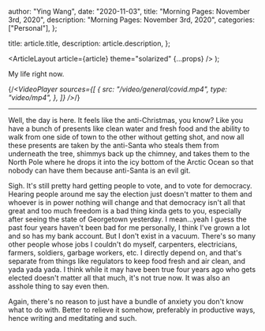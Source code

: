 
  author: "Ying Wang",
  date: "2020-11-03",
  title: "Morning Pages: November 3rd, 2020",
  description: "Morning Pages: November 3rd, 2020",
  categories: ["Personal"],
};

  title: article.title,
  description: article.description,
};

  <ArticleLayout article={article} theme="solarized" {...props} />
);

My life right now.

{/*<VideoPlayer
  sources={[
    {
      src: "/video/general/covid.mp4",
      type: "video/mp4",
    },
  ]}
/>*/}

---

Well, the day is here. It feels like the anti-Christmas, you know? Like you have
a bunch of presents like clean water and fresh food and the ability to walk from
one side of town to the other without getting shot, and now all these presents
are taken by the anti-Santa who steals them from underneath the tree, shimmys
back up the chimney, and takes them to the North Pole where he drops it into the
icy bottom of the Arctic Ocean so that nobody can have them because anti-Santa
is an evil git.

Sigh. It's still pretty hard getting people to vote, and to vote for democracy.
Hearing people around me say the election just doesn't matter to them and
whoever is in power nothing will change and that democracy isn't all that great
and too much freedom is a bad thing kinda gets to you, especially after seeing
the state of Georgetown yesterday. I mean...yeah I guess the past four years
haven't been bad for me personally, I think I've grown a lot and so has my bank
account. But I don't exist in a vacuum. There's so many other people whose jobs
I couldn't do myself, carpenters, electricians, farmers, soldiers, garbage
workers, etc. I directly depend on, and that's separate from things like
regulators to keep food fresh and air clean, and yada yada yada. I think while
it may have been true four years ago who gets elected doesn't matter all that
much, it's not true now. It was also an asshole thing to say even then.

Again, there's no reason to just have a bundle of anxiety you don't know what to
do with. Better to relieve it somehow, preferably in productive ways, hence
writing and meditating and such.
